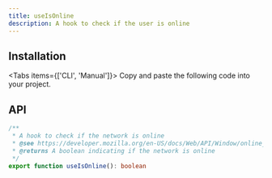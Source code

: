 ```yaml
---
title: useIsOnline
description: A hook to check if the user is online
---
```



<Demo01 />

## Installation

<Tabs items={['CLI', 'Manual']}>
  <Tab>
    <InstallCLI value='use-is-online' />
  </Tab>
  <Tab>
    Copy and paste the following code into your project.
    <RegistrySourceCode value='use-is-online' />
  </Tab>
</Tabs>

## API

```ts
/**
 * A hook to check if the network is online
 * @see https://developer.mozilla.org/en-US/docs/Web/API/Window/online_event
 * @returns A boolean indicating if the network is online
 */
export function useIsOnline(): boolean
```
